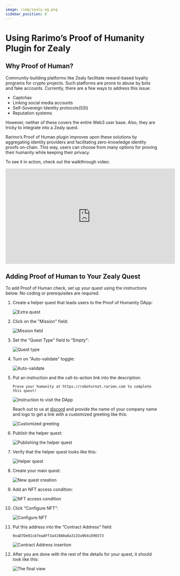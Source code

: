 ```yaml
---
image: /img/zealy-og.png
sidebar_position: 8
---
```


# Using Rarimo’s Proof of Humanity Plugin for Zealy

## Why Proof of Human?

Community-building platforms like Zealy facilitate reward-based loyalty programs for crypto projects. Such platforms are prone to abuse by bots and fake accounts. Currently, there are a few ways to address this issue:

- Captchas
- Linking social media accounts
- Self-Sovereign Identity protocols(SSI)
- Reputation systems

However, neither of these covers the entire Web3 user base. Also, they are tricky to integrate into a Zealy quest.

Rarimo’s Proof of Human plugin improves upon these solutions by aggregating identity providers and facilitating zero-knowledge identity proofs on-chain. This way, users can choose from many options for proving their humanity while keeping their privacy.

To see it in action, check out the walkthrough video:

<iframe
  width="560"
  height="315"
  src="https://www.youtube.com/embed/asQ7zOYaKLs?si=hl7D32ZgwuiB3BNv"
  title="YouTube video player"
  frameborder="0"
  allow="accelerometer; autoplay; clipboard-write; encrypted-media; gyroscope; picture-in-picture; web-share"
  allowfullscreen
></iframe>

## Adding Proof of Human to Your Zealy Quest

To add Proof of Human check, set up your quest using the instructions below. No coding or prerequisites are required.

1. Create a helper quest that leads users to the Proof of Humanity DApp:

   ![Extra quest](/img/zealy-step-1.png)

1. Click on the "Mission" field:

   ![Mission field](/img/zealy-step-2.png)

1. Set the "Quest Type" field to "Empty":

   ![Quest type](/img/zealy-step-3.png)

1. Turn on "Auto-validate" toggle:

   ![Auto-validate](/img/zealy-step-4.png)

1. Put an instruction and the call-to-action link into the description:

   ```plain
   Prove your humanity at https://robotornot.rarimo.com to complete this quest!
   ```

   ![Instruction to visit the DApp](/img/zealy-step-5.png)

   Reach out to us at <a href="https://discord.com/channels/1034798419614629908/1034798420713553966/1063164663216484473" target="_blank" rel="noreferrer noopener">discord</a> and provide the name of your company name and logo to get a link with a customized greeting like this:

   ![Customized greeting](/img/poh-greeting.png)

1. Publish the helper quest:

   ![Publishing the helper quest](/img/zealy-step-6.png)

1. Verify that the helper quest looks like this:

   ![Helper quest](/img/zealy-step-7.png)

1. Create your main quest:

   ![New quest creation](/img/zealy-step-8.png)

1. Add an NFT access condition:

   ![NFT access condition](/img/zealy-step-9.png)

1. Click “Configure NFT”:

   ![Configure NFT](/img/zealy-step-10.png)

1. Put this address into the “Contract Address” field:

   ```
   0xaD7De01cb7eaAFf3a419A0a0a3133a964cD90373
   ```

   ![Contract Address insertion](/img/zealy-step-11.png)

1. After you are done with the rest of the details for your quest, it should look like this:

   ![The final view](/img/zealy-step-12.png)
